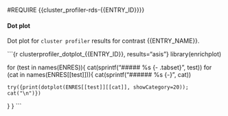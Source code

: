 #REQUIRE {{cluster_profiler-rds-{{ENTRY_ID}}}}

#### Dot plot {.tabset .tabset-pills}

Dot plot for `cluster profiler` results for contrast {{ENTRY_NAME}}.

```{r clusterprofiler_dotplot_{{ENTRY_ID}}, results="asis"}
library(enrichplot)

for (test in names(ENRES)){
  cat(sprintf("\n##### %s {- .tabset}\n", test))
  for (cat in names(ENRES[[test]])){
    cat(sprintf("\n###### %s {-}\n", cat))
    
    try({print(dotplot(ENRES[[test]][[cat]], showCategory=20)); cat("\n")})
  }
}
```

